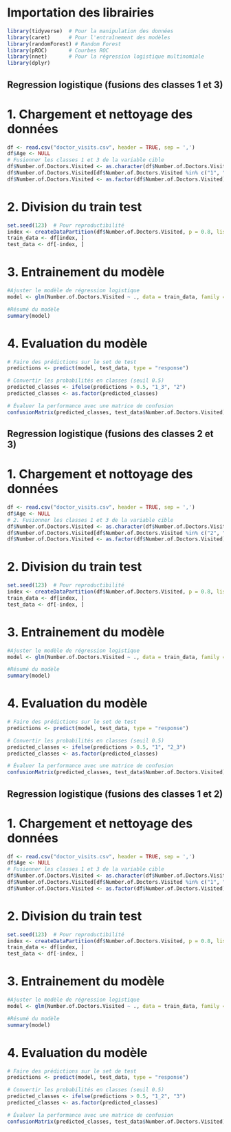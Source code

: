 
# Importation des librairies
```{r}
library(tidyverse)  # Pour la manipulation des données
library(caret)      # Pour l'entraînement des modèles
library(randomForest) # Random Forest
library(pROC)       # Courbes ROC
library(nnet)       # Pour la régression logistique multinomiale
library(dplyr)
```

## Regression logistique (fusions des classes 1 et 3)

# 1. Chargement et nettoyage des données
```{r}
df <- read.csv("doctor_visits.csv", header = TRUE, sep = ',')
df$Age <- NULL
# Fusionner les classes 1 et 3 de la variable cible
df$Number.of.Doctors.Visited <- as.character(df$Number.of.Doctors.Visited)  # Convertir en caractère pour éviter les NA
df$Number.of.Doctors.Visited[df$Number.of.Doctors.Visited %in% c("1", "3")] <- "1_3"  # Fusionner
df$Number.of.Doctors.Visited <- as.factor(df$Number.of.Doctors.Visited)  # Reconvertir en facteur
```

# 2. Division du train test
```{r}
set.seed(123)  # Pour reproductibilité
index <- createDataPartition(df$Number.of.Doctors.Visited, p = 0.8, list = FALSE)
train_data <- df[index, ]
test_data <- df[-index, ]
```

# 3. Entrainement du modèle
```{r}
#Ajuster le modèle de régression logistique
model <- glm(Number.of.Doctors.Visited ~ ., data = train_data, family = binomial)

#Résumé du modèle
summary(model)
```

# 4. Evaluation du modèle
```{r}
# Faire des prédictions sur le set de test
predictions <- predict(model, test_data, type = "response")

# Convertir les probabilités en classes (seuil 0.5)
predicted_classes <- ifelse(predictions > 0.5, "1_3", "2")
predicted_classes <- as.factor(predicted_classes)

# Évaluer la performance avec une matrice de confusion
confusionMatrix(predicted_classes, test_data$Number.of.Doctors.Visited)
```

## Regression logistique (fusions des classes 2 et 3)

# 1. Chargement et nottoyage des données
```{r}
df <- read.csv("doctor_visits.csv", header = TRUE, sep = ',')
df$Age <- NULL
# 2. Fusionner les classes 1 et 3 de la variable cible
df$Number.of.Doctors.Visited <- as.character(df$Number.of.Doctors.Visited)  # Convertir en caractère pour éviter les NA
df$Number.of.Doctors.Visited[df$Number.of.Doctors.Visited %in% c("2", "3")] <- "2_3"  # Fusionner
df$Number.of.Doctors.Visited <- as.factor(df$Number.of.Doctors.Visited)  # Reconvertir en facteur
```

# 2. Division du train test
```{r}
set.seed(123)  # Pour reproductibilité
index <- createDataPartition(df$Number.of.Doctors.Visited, p = 0.8, list = FALSE)
train_data <- df[index, ]
test_data <- df[-index, ]
```

# 3. Entrainement du modèle
```{r}
#Ajuster le modèle de régression logistique
model <- glm(Number.of.Doctors.Visited ~ ., data = train_data, family = binomial)

#Résumé du modèle
summary(model)
```

# 4. Evaluation du modèle
```{r}
# Faire des prédictions sur le set de test
predictions <- predict(model, test_data, type = "response")

# Convertir les probabilités en classes (seuil 0.5)
predicted_classes <- ifelse(predictions > 0.5, "1", "2_3")
predicted_classes <- as.factor(predicted_classes)

# Évaluer la performance avec une matrice de confusion
confusionMatrix(predicted_classes, test_data$Number.of.Doctors.Visited)
```


## Regression logistique (fusions des classes 1 et 2)

# 1. Chargement et nettoyage des données
```{r}
df <- read.csv("doctor_visits.csv", header = TRUE, sep = ',')
df$Age <- NULL
# Fusionner les classes 1 et 3 de la variable cible
df$Number.of.Doctors.Visited <- as.character(df$Number.of.Doctors.Visited)  # Convertir en caractère pour éviter les NA
df$Number.of.Doctors.Visited[df$Number.of.Doctors.Visited %in% c("1", "2")] <- "1_2"  # Fusionner
df$Number.of.Doctors.Visited <- as.factor(df$Number.of.Doctors.Visited)  # Reconvertir en facteur
```

# 2. Division du train test
```{r}
set.seed(123)  # Pour reproductibilité
index <- createDataPartition(df$Number.of.Doctors.Visited, p = 0.8, list = FALSE)
train_data <- df[index, ]
test_data <- df[-index, ]
```

# 3. Entrainement du modèle
```{r}
#Ajuster le modèle de régression logistique
model <- glm(Number.of.Doctors.Visited ~ ., data = train_data, family = binomial)

#Résumé du modèle
summary(model)
```

# 4. Evaluation du modèle
```{r}
# Faire des prédictions sur le set de test
predictions <- predict(model, test_data, type = "response")

# Convertir les probabilités en classes (seuil 0.5)
predicted_classes <- ifelse(predictions > 0.5, "1_2", "3")
predicted_classes <- as.factor(predicted_classes)

# Évaluer la performance avec une matrice de confusion
confusionMatrix(predicted_classes, test_data$Number.of.Doctors.Visited)
```

